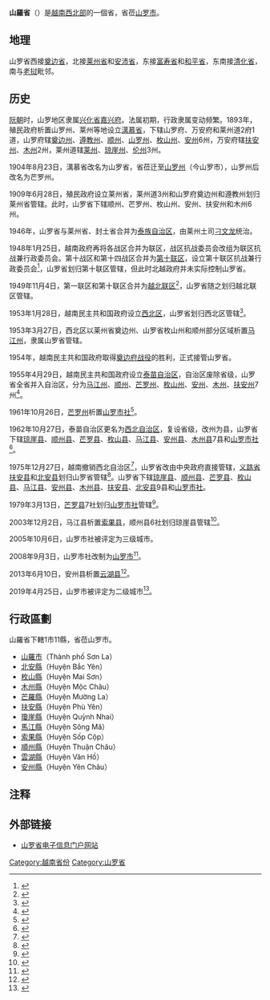 {{越南省市
|Caption=山羅省
|MapTittle=Son La
|Caption-vt=Sơn La
|Caption-hannom=山羅
|ISOCode=VN-05
|Code=14
|Capital=[[山羅市|山羅市]]
|Region=[[西北部_(越南)|西北部]]
|ImaSkyline=ThuyDienSonLa2010(ThuongLuu).jpg
|ImaCaption=
|Areatotal=14123.5
|PopTotal=1248415
|PopDensity=auto
|PopTotalyear=2019年
|Race=[[京族|京族]]、[[苗族|赫蒙族]]、[[泰族|泰族]]、<br />[[芒族|芒族]]、[[瑤族|瑤族]]、[[克木族|克木族]]
|Postal=34xxx
|Telephone=212
|Vehicle=26
|Website=[http://sonla.gov.vn 山罗省电子信息门户网站]
}}
'''山羅省'''（{{vie|v=Tỉnh Sơn La|hn=省山羅}}）是[[越南|越南]][[西北部_(越南)|西北部]]的一個省，省莅[[山罗市|山罗市]]。

==地理==
山罗省西接[[奠边省|奠边省]]，北接[[莱州省|莱州省]]和[[安沛省|安沛省]]，东接[[富寿省|富寿省]]和[[和平省|和平省]]，东南接[[清化省|清化省]]，南与[[老挝|老挝]]毗邻。

==历史==
[[阮朝|阮朝]]时，山罗地区隶属[[兴化省|兴化省]][[嘉兴府_(越南)|嘉兴府]]。法属初期，行政隶属变动频繁。1893年，殖民政府析置山罗州、莱州等地设立[[澫慕省|澫慕省]]，下辖山罗府、万安府和莱州道2府1道，山罗府辖[[奠边州|奠边州]]、[[遵教州|遵教州]]、[[顺州|顺州]]、[[山罗州|山罗州]]、[[枚山州|枚山州]]、[[安州|安州]]6州，万安府辖[[扶安州|扶安州]]、[[木州|木州]]2州，莱州道辖[[莱州|莱州]]、[[琼崖州|琼崖州]]、[[伦州|伦州]]3州。

1904年8月23日，澫慕省改名为山罗省，省莅迁至[[山罗州|山罗州]]（今山罗市），山罗州后改名为芒罗州。

1909年6月28日，殖民政府设立莱州省，莱州道3州和山罗府奠边州和遵教州划归莱州省管辖。此时，山罗省下辖顺州、芒罗州、枚山州、安州、扶安州和木州6州。

1946年，山罗省与莱州省、封土省合并为[[泰族自治区|泰族自治区]]，由莱州土司[[刁文龙|刁文龙]]统治。

1948年1月25日，越南政府再将各战区合并为联区，战区抗战委员会改组为联区抗战兼行政委员会。第十战区和第十四战区合并为[[第十联区|第十联区]]，设立第十联区抗战兼行政委员会<ref>{{Cite web |url=https://thuvienphapluat.vn/van-ban/Bo-may-hanh-chinh/Sac-lenh-120-SL-hop-nhat-khu-thanh-lien-khu/36282/noi-dung.aspx |title=Sắc lệnh số 120/SL về việc hợp nhất các khu thành liên khu do Chủ tịch Chính phủ ban hành |access-date=2020-03-23 |archive-date=2021-12-15 |archive-url=https://web.archive.org/web/20211215073810/https://thuvienphapluat.vn/van-ban/Bo-may-hanh-chinh/Sac-lenh-120-SL-hop-nhat-khu-thanh-lien-khu/36282/noi-dung.aspx }}</ref>，山罗省划归第十联区管辖，但此时北越政府并未实际控制山罗省。

1949年11月4日，第一联区和第十联区合并为[[越北联区|越北联区]]<ref>{{Cite web |url=https://thuvienphapluat.vn/van-ban/Bo-may-hanh-chinh/Sac-lenh-127-SL-hop-nhat-2-Lien-khu-1-10-thanh-Lien-khu-Viet-bac/36485/noi-dung.aspx |title=Sắc lệnh số 127/SL về việc hợp nhất hai Liên khu 1 và 10 thành Liên khu Việt bắc do Chủ tịch Chính phủ ban hành |access-date=2020-03-23 |archive-date=2021-12-15 |archive-url=https://web.archive.org/web/20211215074437/https://thuvienphapluat.vn/van-ban/Bo-may-hanh-chinh/Sac-lenh-127-SL-hop-nhat-2-Lien-khu-1-10-thanh-Lien-khu-Viet-bac/36485/noi-dung.aspx }}</ref>，山罗省随之划归越北联区管辖。

1953年1月28日，越南民主共和国政府设立[[西北区_(越南)|西北区]]，山罗省划归西北区管辖<ref>{{Cite web |url=https://thuvienphapluat.vn/van-ban/Bo-may-hanh-chinh/Sac-lenh-134-SL-thanh-lap-khu-Tay-Bac/36718/noi-dung.aspx |title=Sắc lệnh số 134/SL về việc thành lập khu Tây Bắc do Chủ tịch nước ban hành |access-date=2020-03-23 |archive-date=2021-06-24 |archive-url=https://web.archive.org/web/20210624121944/https://thuvienphapluat.vn/van-ban/Bo-may-hanh-chinh/Sac-lenh-134-SL-thanh-lap-khu-Tay-Bac/36718/noi-dung.aspx }}</ref>。

1953年3月27日，西北区以莱州省奠边州、山罗省枚山州和顺州部分区域析置[[马江州|马江州]]，隶属山罗省管辖。

1954年，越南民主共和国政府取得[[奠边府战役|奠边府战役]]的胜利，正式接管山罗省。

1955年4月29日，越南民主共和国政府设立[[泰苗自治区|泰苗自治区]]，自治区废除省级，山罗省全省并入自治区，分为[[马江州|马江州]]、[[顺州|顺州]]、[[芒罗州|芒罗州]]、[[枚山州|枚山州]]、[[安州|安州]]、[[木州|木州]]、[[扶安州|扶安州]]7州<ref>{{Cite web |url=https://thuvienphapluat.vn/van-ban/Bo-may-hanh-chinh/Sac-lenh-230-SL-quy-dinh-thanh-lap-Khu-tu-tri-Thai-Meo/36755/noi-dung.aspx |title=Sắc lệnh 230/SL quy định thành lập Khu tự trị Thái Mèo |accessdate=2020-01-04 |archive-date=2020-01-01 |archive-url=https://web.archive.org/web/20200101170924/https://thuvienphapluat.vn/van-ban/Bo-may-hanh-chinh/Sac-lenh-230-SL-quy-dinh-thanh-lap-Khu-tu-tri-Thai-Meo/36755/noi-dung.aspx |dead-url=no }}</ref>。

1961年10月26日，[[芒罗州|芒罗州]]析置[[山罗市社|山罗市社]]<ref>{{Cite web |url=https://thuvienphapluat.vn/van-ban/Bo-may-hanh-chinh/Quyet-dinh-173-CP-thanh-lap-thi-xa-Son-La-thi-tran-Thao-Nguyen-chau-Moc-Chau-Son-La/21972/noi-dung.aspx |title=Quyết định 173-CP năm 1961 thành lập thị xã Sơn La, thị trấn Thảo Nguyên thuộc châu Mộc Châu, Sơn La do Hội Đồng Chính Phủ ban hành |accessdate=2020-03-17 |archive-date=2020-04-01 |archive-url=https://web.archive.org/web/20200401173548/https://thuvienphapluat.vn/van-ban/Bo-may-hanh-chinh/Quyet-dinh-173-CP-thanh-lap-thi-xa-Son-La-thi-tran-Thao-Nguyen-chau-Moc-Chau-Son-La/21972/noi-dung.aspx |dead-url=no }}</ref>。

1962年10月27日，泰苗自治区更名为[[西北自治区|西北自治区]]，复设省级，改州为县，山罗省下辖[[琼崖县|琼崖县]]、[[顺州县|顺州县]]、[[芒罗县|芒罗县]]、[[枚山县|枚山县]]、[[马江县|马江县]]、[[安州县|安州县]]、[[木州县|木州县]]7县和[[山罗市社|山罗市社]]<ref>{{Cite web |url=https://thuvienphapluat.vn/van-ban/Bo-may-hanh-chinh/Nghi-Quyet-doi-ten-khu-tu-tri-Thai-Meo-va-thanh-lap-ba-tinh-trong-khu-tu-tri-Thai-Meo/42696/noi-dung.aspx |title=Nghị Quyết đổi tên khu tự trị Thái Mèo và thành lập ba tỉnh trong khu tự trị Thái Mèo |accessdate=2020-01-04 |archive-date=2020-04-01 |archive-url=https://web.archive.org/web/20200401165727/https://thuvienphapluat.vn/van-ban/Bo-may-hanh-chinh/Nghi-Quyet-doi-ten-khu-tu-tri-Thai-Meo-va-thanh-lap-ba-tinh-trong-khu-tu-tri-Thai-Meo/42696/noi-dung.aspx |dead-url=no }}</ref>。

1975年12月27日，越南撤销西北自治区<ref>{{Cite web |url=https://thuvienphapluat.vn/van-ban/Bo-may-hanh-chinh/Nghi-quyet-cai-tien-he-thong-cac-don-vi-hanh-chinh/42733/noi-dung.aspx |title=Nghị quyết về việc cải tiến hệ thống các đơn vị hành chính do Quốc hội ban hành |accessdate=2020-01-04 |archive-date=2020-04-01 |archive-url=https://web.archive.org/web/20200401154405/https://thuvienphapluat.vn/van-ban/Bo-may-hanh-chinh/Nghi-quyet-cai-tien-he-thong-cac-don-vi-hanh-chinh/42733/noi-dung.aspx |dead-url=no }}</ref>，山罗省改由中央政府直接管辖，[[义路省|义路省]][[扶安县|扶安县]]和[[北安县_(越南)|北安县]]划归山罗省管辖<ref>{{Cite web |url=https://thuvienphapluat.vn/van-ban/Bo-may-hanh-chinh/Nghi-quyet-hop-nhat-mot-so-tinh/42732/noi-dung.aspx |title=Nghị quyết về việc hợp nhất một số tỉnh do Quốc hội ban hành |accessdate=2020-01-04 |archive-date=2017-09-03 |archive-url=https://web.archive.org/web/20170903080346/https://thuvienphapluat.vn/van-ban/Bo-may-hanh-chinh/Nghi-quyet-hop-nhat-mot-so-tinh/42732/noi-dung.aspx |dead-url=no }}</ref>。山罗省下辖[[琼崖县|琼崖县]]、[[顺州县|顺州县]]、[[芒罗县|芒罗县]]、[[枚山县|枚山县]]、[[马江县|马江县]]、[[安州县|安州县]]、[[木州县|木州县]]、[[扶安县|扶安县]]、[[北安县_(越南)|北安县]]9县和[[山罗市社|山罗市社]]。

1979年3月13日，[[芒罗县|芒罗县]]7社划归[[山罗市社|山罗市社]]管辖<ref>{{Cite web |url=https://thuvienphapluat.vn/van-ban/Bo-may-hanh-chinh/Quyet-dinh-105-CP-dieu-chinh-dia-gioi-xa-tinh-Son-La-57569.aspx |title=Quyết định 105-CP năm 1979 về việc điều chỉnh địa giới một số xã thuộc tỉnh Sơn La do Hội đồng Chính phủ ban hành |accessdate=2020-03-17 |archive-date=2020-04-01 |archive-url=https://web.archive.org/web/20200401173609/https://thuvienphapluat.vn/van-ban/Bo-may-hanh-chinh/Quyet-dinh-105-CP-dieu-chinh-dia-gioi-xa-tinh-Son-La-57569.aspx |dead-url=no }}</ref>。

2003年12月2日，马江县析置[[索果县|索果县]]，顺州县6社划归琼崖县管辖<ref>{{Cite web |url=https://thuvienphapluat.vn/van-ban/Bat-dong-san/Nghi-dinh-148-2003-ND-CP-thanh-lap-huyen-Sop-Cop-dieu-chinh-dia-gioi-hanh-chinh-huyen-Thuan-Chau-Quynh-Nhai-tinh-Son-La-6270.aspx |title=Nghị định 148/2003/NĐ-CP về việc thành lập huyện Sốp Cộp và điều chỉnh địa giới hành chính các huyện Thuận Châu, Quỳnh Nhai, tỉnh Sơn La |accessdate=2020-01-04 |archive-date=2020-04-01 |archive-url=https://web.archive.org/web/20200401173619/https://thuvienphapluat.vn/van-ban/Bat-dong-san/Nghi-dinh-148-2003-ND-CP-thanh-lap-huyen-Sop-Cop-dieu-chinh-dia-gioi-hanh-chinh-huyen-Thuan-Chau-Quynh-Nhai-tinh-Son-La-6270.aspx |dead-url=no }}</ref>。

2005年10月6日，山罗市社被评定为三级城市。

2008年9月3日，山罗市社改制为[[山罗市|山罗市]]<ref>{{Cite web |url=https://thuvienphapluat.vn/van-ban/Bo-may-hanh-chinh/Nghi-dinh-98-2008-ND-CP-thanh-lap-thanh-pho-Son-La-70651.aspx |title=Nghị định 98/2008/NĐ-CP về việc thành lập thành phố Sơn La thuộc tỉnh Sơn La |accessdate=2020-01-04 |archive-date=2020-01-04 |archive-url=https://web.archive.org/web/20200104063845/https://thuvienphapluat.vn/van-ban/Bo-may-hanh-chinh/Nghi-dinh-98-2008-ND-CP-thanh-lap-thanh-pho-Son-La-70651.aspx |dead-url=no }}</ref>。

2013年6月10日，安州县析置[[云湖县|云湖县]]<ref>{{Cite web |url=https://thuvienphapluat.vn/van-ban/Bo-may-hanh-chinh/Nghi-quyet-72-NQ-CP-nam-2013-dieu-chinh-dia-gioi-hanh-chinh-huyen-Moc-Chau-193037.aspx |title=Nghị quyết 72/NQ-CP năm 2013 điều chỉnh địa giới hành chính huyện Mộc Châu để thành lập huyện Vân Hồ thuộc tỉnh Sơn La do Chính phủ ban hành |accessdate=2020-01-04 |archive-date=2020-04-01 |archive-url=https://web.archive.org/web/20200401173624/https://thuvienphapluat.vn/van-ban/Bo-may-hanh-chinh/Nghi-quyet-72-NQ-CP-nam-2013-dieu-chinh-dia-gioi-hanh-chinh-huyen-Moc-Chau-193037.aspx |dead-url=no }}</ref>。

2019年4月25日，山罗市被评定为二级城市<ref>{{Cite web |url=http://vanban.chinhphu.vn/portal/page/portal/chinhphu/hethongvanban?mode=detail&document_id=196881 |title=Quyết định số 466/QĐ-TTg của Thủ tướng Chính phủ : Về việc công nhận thành phố Sơn La là đô thị loại II trực thuộc tỉnh Sơn La |accessdate=2020-03-17 |archive-date=2020-04-01 |archive-url=https://web.archive.org/web/20200401173632/http://vanban.chinhphu.vn/portal/page/portal/chinhphu/hethongvanban?mode=detail&document_id=196881 |dead-url=no }}</ref>。

==行政區劃==
山羅省下轄1市11縣，省莅山罗市。
* [[山羅市|山羅市]]（Thành phố Sơn La）
* [[北安縣_(越南)|北安縣]]（Huyện Bắc Yên）
* [[枚山縣|枚山縣]]（Huyện Mai Sơn）
* [[木州縣|木州縣]]（Huyện Mộc Châu）
* [[芒羅縣|芒羅縣]]（Huyện Mường La）
* [[扶安縣|扶安縣]]（Huyện Phù Yên）
* [[瓊崖縣|瓊崖縣]]（Huyện Quỳnh Nhai）
* [[馬江縣|馬江縣]]（Huyện Sông Mã）
* [[索果縣|索果縣]]（Huyện Sốp Cộp）
* [[順州縣|順州縣]]（Huyện Thuận Châu）
* [[雲湖縣|雲湖縣]]（Huyện Vân Hồ）
* [[安州縣|安州縣]]（Huyện Yên Châu）

==注释==
{{reflist|2}}

==外部链接==
*[http://sonla.gov.vn/ 山罗省电子信息门户网站] {{Wayback|url=http://sonla.gov.vn/ |date=20190124123149 }}{{vi}}

{{山羅省行政區劃}}
{{越南西北部之县市镇区域划分}}
{{vietnam}}

[[Category:越南省份|Category:越南省份]]
[[Category:山罗省|Category:山罗省]]